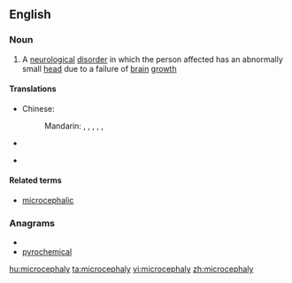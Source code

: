 ==English==

===Noun===
{{wikipedia}}
{{en-noun|-}}

# A [[neurological]] [[disorder]] in which the person affected has an abnormally small [[head]] due to a failure of [[brain]] [[growth]]

====Translations====
{{trans-top|neurological disorder}}
* Chinese:
*: Mandarin: {{t|zh|畸形小頭|sc=Hani}}, {{t|zh|畸形小头|tr=jīxíng xiǎotóu|sc=Hani}}, {{t|zh|小頭畸形|sc=Hani}}, {{t|zh|小头畸形|tr=xiǎotóu jīxíng|sc=Hani}}, {{t|zh|小腦症|sc=Hani}}, {{t|zh|小脑症|tr=xiǎonǎozhèng|sc=Hani}}
* {{trreq|Finnish}}
{{trans-mid}}
* {{trreq|Russian}}
{{trans-bottom}}

====Related terms====
* [[microcephalic]]

===Anagrams===
* {{alphagram|accehilmopry}}
* [[pyrochemical#English|pyrochemical]]

[[hu:microcephaly]]
[[ta:microcephaly]]
[[vi:microcephaly]]
[[zh:microcephaly]]